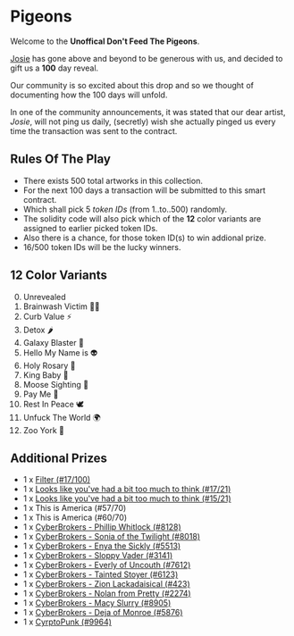 # Pigeons

Welcome to the **Unoffical Don't Feed The Pigeons**.

[Josie](https://twitter.com/josiebellini) has gone above and beyond to be generous with us, and decided to gift us a **100** day reveal.

Our community is so excited about this drop and so we thought of documenting how the 100 days will unfold.

In one of the community announcements, it was stated that our dear artist, *Josie*, will not ping us daily, (secretly) wish she actually pinged us every time the transaction was sent to the contract.


## Rules Of The Play

- There exists 500 total artworks in this collection.
- For the next 100 days a transaction will be submitted to this smart contract.
- Which shall pick 5 *token IDs* (from 1..to..500) randomly.
- The solidity code will also pick which of the **12** color variants are assigned to earlier picked token IDs.
- Also there is a chance, for those token ID(s) to win addional prize.
- 16/500 token IDs will be the lucky winners.


## 12 Color Variants
0. Unrevealed
1. Brainwash Victim 🧟‍♀️
2. Curb Value ⚡️
3. Detox 🌶
4. Galaxy Blaster 🔫
5. Hello My Name is 👽
6. Holy Rosary 📿
7. King Baby 👑
8. Moose Sighting 🦌
9. Pay Me 💸
10. Rest In Peace 🕊
11. Unfuck The World 🌍
12. Zoo York 🗽

## Additional Prizes
- 1 x [Filter (#17/100)](https://opensea.io/assets/ethereum/0xecf7ef42b57ee37a959bf507183c5dd6bf182081/235)
- 1 x [Looks like you've had a bit too much to think (#17/21)](https://opensea.io/assets/ethereum/0xecf7ef42b57ee37a959bf507183c5dd6bf182081/190)
- 1 x [Looks like you've had a bit too much to think (#15/21)](https://opensea.io/assets/ethereum/0xecf7ef42b57ee37a959bf507183c5dd6bf182081/188)
- 1 x This is America (#57/70)
- 1 x This is America (#60/70)
- 1 x [CyberBrokers - Phillip Whitlock (#8128)](https://www.cyberbrokers.com/cyberbrokers/phillip-whitlock-08128)
- 1 x [CyberBrokers - Sonia of the Twilight (#8018)](https://www.cyberbrokers.com/cyberbrokers/sonia-of-the-twilight-08018)
- 1 x [CyberBrokers - Enya the Sickly (#5513)](https://www.cyberbrokers.com/cyberbrokers/enya-the-sickly-05513)
- 1 x [CyberBrokers - Sloppy Vader (#3141)](https://www.cyberbrokers.com/cyberbrokers/sloppy-vader-03141)
- 1 x [CyberBrokers - Everly of Uncouth (#7612)](https://www.cyberbrokers.com/cyberbrokers/everly-of-uncouth-07612)
- 1 x [CyberBrokers - Tainted Stoyer (#6123)](https://www.cyberbrokers.com/cyberbrokers/tainted-stoyer-06123)
- 1 x [CyberBrokers - Zion Lackadaisical (#423)](https://www.cyberbrokers.com/cyberbrokers/zion-lackadaisical-00423)
- 1 x [CyberBrokers - Nolan from Pretty (#2274)](https://www.cyberbrokers.com/cyberbrokers/nolan-from-pretty-02274)
- 1 x [CyberBrokers - Macy Slurry (#8905)](https://www.cyberbrokers.com/cyberbrokers/macy-slurry-08905)
- 1 x [CyberBrokers - Deja of Monroe (#5876)](https://www.cyberbrokers.com/cyberbrokers/deja-of-monroe-05876)
- 1 x [CyrptoPunk (#9964)](https://cryptopunks.app/cryptopunks/details/9964)

